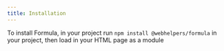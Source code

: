 ```yaml
---
title: Installation
---
```



To install Formula, in your project run `npm install @webhelpers/formula` in your project, then load in your HTML page as a module


<InitialForm />